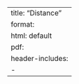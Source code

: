 --- 
title: "Distance"
format: 
  html: default
  pdf:
    header-includes:
      - \usepackage{mathtools} 
--- 